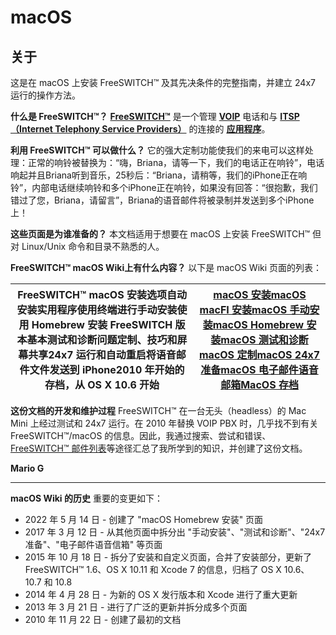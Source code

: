 # macOS

## 关于

这是在 macOS 上安装 FreeSWITCH™ 及其先决条件的完整指南，并建立 24x7 运行的操作方法。

**什么是 FreeSWITCH™？**
**[FreeSWITCH™](http://en.wikipedia.org/wiki/FreeSWITCH)** 是一个管理 **[VOIP](http://en.wikipedia.org/wiki/Voip)** 电话和与 **[ITSP（Internet Telephony Service Providers）](http://en.wikipedia.org/wiki/ITSP)** 的连接的 **[应用程序](https://en.wikipedia.org/wiki/Application%5Fsoftware)**。

**利用 FreeSWITCH™ 可以做什么？**
它的强大定制功能使我们的来电可以这样处理：正常的响铃被替换为：“嗨，Briana，请等一下，我们的电话正在响铃”，电话响起并且Briana听到音乐，25秒后：“Briana，请稍等，我们的iPhone正在响铃”，内部电话继续响铃和多个iPhone正在响铃，如果没有回答：“很抱歉，我们错过了您，Briana，请留言”，Briana的语音邮件将被录制并发送到多个iPhone上！

**这些页面是为谁准备的？**
本文档适用于想要在 macOS 上安装 FreeSWITCH™ 但对 Linux/Unix 命令和目录不熟悉的人。

**FreeSWITCH™ macOS Wiki上有什么内容？**
以下是 macOS Wiki 页面的列表：

| FreeSWITCH™ macOS 安装选项自动安装实用程序使用终端进行手动安装使用 Homebrew 安装 FreeSWITCH 版本基本测试和诊断问题定制、技巧和屏幕共享24x7 运行和自动重启将语音邮件文件发送到 iPhone2010 年开始的存档，从 OS X 10.6 开始 | [macOS 安装](./macOS-Installation/index.mdx#about)[macOS macFI 安装](./macOS-Installation/macOS-macFI-Installation_1966731.mdx#about)[macOS 手动安装](./macOS-Installation/macOS-Manual-Installation_13174557.mdx#about)[macOS Homebrew 安装](./macOS-Installation/macOS-Homebrew-Installation_72253508.mdx#about)[macOS 测试和诊断](./macOS-Testing-and-Diagnostics_13174550.mdx#about)[macOS 定制](./macOS-Customization_9634513.mdx#ssh)[macOS 24x7 准备](./macOS-24x7-Preparation_13174585.mdx#about)[macOS 电子邮件语音邮箱](./macOS-Email-Voicemail_13174591.mdx#about)[MacOS 存档](./MacOS-Archive/index.mdx#about) |
| ------------------------------------------------------------------------------------------------------------------------------------------------------------------------------------------------------------------------------------------------------------------------------------------------------------------------------------ | ----------------------------------------------------------------------------------------------------------------------------------------------------------------------------------------------------------------------------------------------------------------------------------------------------------------------------------------------------------------------------------------------------------------------------------------------------------------------------------------------------------------------------------------------------------------------------- |

**这份文档的开发和维护过程**
FreeSWITCH™ 在一台无头（headless）的 Mac Mini 上经过测试和 24x7 运行。在 2010 年替换 VOIP PBX 时，几乎找不到有关 FreeSWITCH™/macOS 的信息。因此，我通过搜索、尝试和错误、[FreeSWITCH™ 邮件列表](http://lists.freeswitch.org/)等途径汇总了我所学到的知识，并创建了这份文档。

**Mario G**

---

**macOS Wiki 的历史**
重要的变更如下：

* 2022 年 5 月 14 日 - 创建了 "macOS Homebrew 安装" 页面
* 2017 年 3 月 12 日 - 从其他页面中拆分出 "手动安装"、"测试和诊断"、"24x7 准备"、"电子邮件语音信箱" 等页面
* 2015 年 10 月 18 日 - 拆分了安装和自定义页面，合并了安装部分，更新了 FreeSWITCH™ 1.6、OS X 10.11 和 Xcode 7 的信息，归档了 OS X 10.6、10.7 和 10.8
* 2014 年 4 月 28 日 - 为新的 OS X 发行版本和 Xcode 进行了重大更新
* 2013 年 3 月 21 日 - 进行了广泛的更新并拆分成多个页面
* 2010 年 11 月 22 日 - 创建了最初的文档
